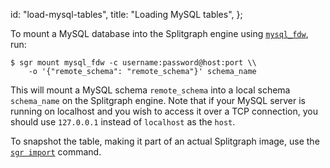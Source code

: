   id: "load-mysql-tables",
  title: "Loading MySQL tables",
};

To mount a MySQL database into the Splitgraph engine using [`mysql_fdw`](https://github.com/EnterpriseDB/mysql_fdw), run:

```
$ sgr mount mysql_fdw -c username:password@host:port \\
    -o '{"remote_schema": "remote_schema"}' schema_name
```

This will mount a MySQL schema `remote_schema` into a local schema `schema_name` on the
Splitgraph engine. Note that if your MySQL server is running on localhost and you wish to
access it over a TCP connection, you should use `127.0.0.1` instead of `localhost` as the `host`.

To snapshot the table, making it part of an actual Splitgraph image, use the [`sgr import`](../../sgr/image-management-creation/import) command.
